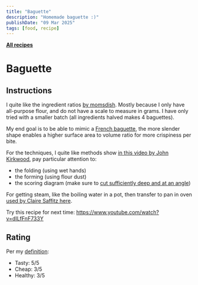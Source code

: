 ```yaml
---
title: "Baguette"
description: "Homemade baguette :)"
publishDate: "09 Mar 2025"
tags: [food, recipe]
---
```


[**All recipes**](/tags/recipes/)

# Baguette

## Instructions

I quite like the ingredient ratios [by momsdish](https://momsdish.com/baguette). Mostly because I only have all-purpose flour, and do not have a scale to measure in grams. I have only tried with a smaller batch (all ingredients halved makes 4 baguettes).

My end goal is to be able to mimic a [French baguette](https://ca.gozney.com/cdn/shop/articles/Baguettes_Richard_Bertinet_-_Large1.jpg?v=1678459000), the more slender shape enables a higher surface area to volume ratio for more crispiness per bite.

For the techniques, I quite like methods show [in this video by John Kirkwood](https://www.youtube.com/watch?v=m08i8oXpFB0), pay particular attention to:
- the folding (using wet hands)
- the forming (using flour dust)
- the scoring diagram (make sure to [cut sufficiently deep and at an angle](https://www.reddit.com/r/Breadit/comments/1754cs7/scoring_baguettes/))

For getting steam, like the boiling water in a pot, then transfer to pan in oven [used by Claire Saffitz here](https://youtu.be/bxXZVNc4SVw?si=EDs5JU3F25HXp3ui&t=1603).

Try this recipe for next time: https://www.youtube.com/watch?v=dILfFnF733Y

## Rating

Per my [definition](/blog/life/good-food):

- Tasty: 5/5
- Cheap: 3/5
- Healthy: 3/5
